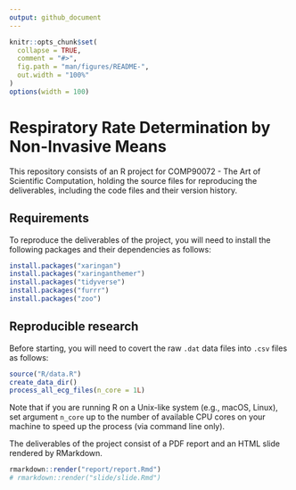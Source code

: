 ```yaml
---
output: github_document
---
```


<!-- README.md is generated from README.Rmd. Please edit that file -->

```r
knitr::opts_chunk$set(
  collapse = TRUE,
  comment = "#>",
  fig.path = "man/figures/README-",
  out.width = "100%"
)
options(width = 100)
```

# Respiratory Rate Determination by Non-Invasive Means

This repository consists of an R project for COMP90072 - The Art of Scientific Computation, holding the source files for reproducing the deliverables, including the code files and their version history.

## Requirements

To reproduce the deliverables of the project, you will need to install the following packages and their dependencies as follows:

```r
install.packages("xaringan")
install.packages("xaringanthemer")
install.packages("tidyverse")
install.packages("furrr")
install.packages("zoo")
```

## Reproducible research

Before starting, you will need to covert the raw `.dat` data files into `.csv` files as follows:

```r
source("R/data.R")
create_data_dir()
process_all_ecg_files(n_core = 1L)
```

Note that if you are running R on a Unix-like system (e.g., macOS, Linux), set argument `n_core` up to the number of available CPU cores on your machine to speed up the process (via command line only).

The deliverables of the project consist of a PDF report and an HTML slide rendered by RMarkdown.

```r
rmarkdown::render("report/report.Rmd")
# rmarkdown::render("slide/slide.Rmd")
```
